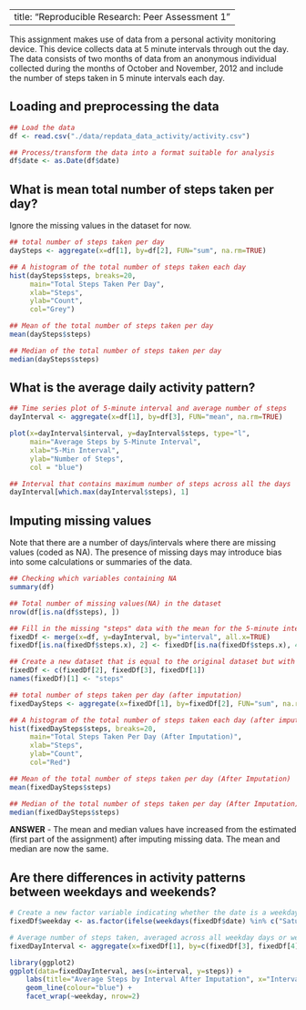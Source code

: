 
---
title: "Reproducible Research: Peer Assessment 1"
---

This assignment makes use of data from a personal activity monitoring device. This device collects data at 5 minute intervals through out the day. The data consists of two months of data from an anonymous individual collected during the months of October and November, 2012 and include the number of steps taken in 5 minute intervals each day.

## Loading and preprocessing the data

```r
## Load the data
df <- read.csv("./data/repdata_data_activity/activity.csv")

## Process/transform the data into a format suitable for analysis
df$date <- as.Date(df$date)
```

## What is mean total number of steps taken per day?
Ignore the missing values in the dataset for now.

```r
## total number of steps taken per day
daySteps <- aggregate(x=df[1], by=df[2], FUN="sum", na.rm=TRUE)

## A histogram of the total number of steps taken each day
hist(daySteps$steps, breaks=20, 
     main="Total Steps Taken Per Day", 
     xlab="Steps", 
     ylab="Count", 
     col="Grey")

## Mean of the total number of steps taken per day
mean(daySteps$steps)

## Median of the total number of steps taken per day
median(daySteps$steps)
```

## What is the average daily activity pattern?

```r
## Time series plot of 5-minute interval and average number of steps
dayInterval <- aggregate(x=df[1], by=df[3], FUN="mean", na.rm=TRUE)

plot(x=dayInterval$interval, y=dayInterval$steps, type="l", 
     main="Average Steps by 5-Minute Interval",
     xlab="5-Min Interval",
     ylab="Number of Steps",
     col = "blue")

## Interval that contains maximum number of steps across all the days
dayInterval[which.max(dayInterval$steps), 1]
```

## Imputing missing values
Note that there are a number of days/intervals where there are missing values (coded as NA). The presence of missing days may introduce bias into some calculations or summaries of the data.

```r
## Checking which variables containing NA
summary(df)

## Total number of missing values(NA) in the dataset
nrow(df[is.na(df$steps), ])

## Fill in the missing "steps" data with the mean for the 5-minute interval
fixedDf <- merge(x=df, y=dayInterval, by="interval", all.x=TRUE)
fixedDf[is.na(fixedDf$steps.x), 2] <- fixedDf[is.na(fixedDf$steps.x), 4]

## Create a new dataset that is equal to the original dataset but with the missing data filled in
fixedDf <- c(fixedDf[2], fixedDf[3], fixedDf[1])
names(fixedDf)[1] <- "steps"

## total number of steps taken per day (after imputation)
fixedDaySteps <- aggregate(x=fixedDf[1], by=fixedDf[2], FUN="sum", na.rm=TRUE)

## A histogram of the total number of steps taken each day (after imputation)
hist(fixedDaySteps$steps, breaks=20, 
     main="Total Steps Taken Per Day (After Imputation)", 
     xlab="Steps", 
     ylab="Count", 
     col="Red")

## Mean of the total number of steps taken per day (After Imputation)
mean(fixedDaySteps$steps)

## Median of the total number of steps taken per day (After Imputation)
median(fixedDaySteps$steps)
```
**ANSWER** - 
The mean and median values have increased from the estimated (first part of the assignment) after imputing missing data. The mean and median are now the same.

## Are there differences in activity patterns between weekdays and weekends?

``` r
# Create a new factor variable indicating whether the date is a weekday or weekend day 
fixedDf$weekday <- as.factor(ifelse(weekdays(fixedDf$date) %in% c("Saturday", "Sunday"), "Weekend", "Weekday"))

# Average number of steps taken, averaged across all weekday days or weekend days
fixedDayInterval <- aggregate(x=fixedDf[1], by=c(fixedDf[3], fixedDf[4]), FUN="mean", na.rm=TRUE)

library(ggplot2)
ggplot(data=fixedDayInterval, aes(x=interval, y=steps)) + 
    labs(title="Average Steps by Interval After Imputation", x="Interval", y="Number of Steps") +
    geom_line(colour="blue") + 
    facet_wrap(~weekday, nrow=2)
```
